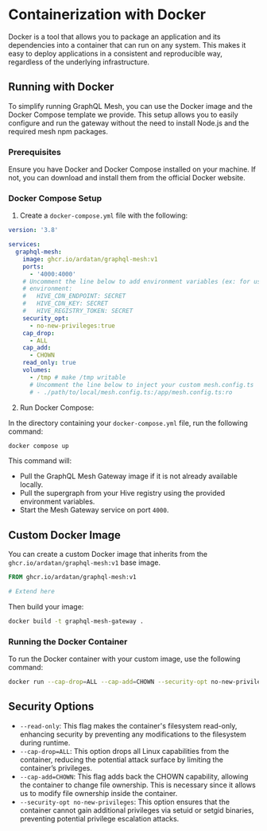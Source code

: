 # Containerization with Docker

Docker is a tool that allows you to package an application and its dependencies into a container
that can run on any system. This makes it easy to deploy applications in a consistent and
reproducible way, regardless of the underlying infrastructure.

## Running with Docker

To simplify running GraphQL Mesh, you can use the Docker image and the Docker Compose template we
provide. This setup allows you to easily configure and run the gateway without the need to install
Node.js and the required mesh npm packages.

### Prerequisites

Ensure you have Docker and Docker Compose installed on your machine. If not, you can download and
install them from the official Docker website.

### Docker Compose Setup

1. Create a `docker-compose.yml` file with the following:

```yaml
version: '3.8'

services:
  graphql-mesh:
    image: ghcr.io/ardatan/graphql-mesh:v1
    ports:
      - '4000:4000'
    # Uncomment the line below to add environment variables (ex: for using Graphql Hive integration)
    # environment:
    #   HIVE_CDN_ENDPOINT: SECRET
    #   HIVE_CDN_KEY: SECRET
    #   HIVE_REGISTRY_TOKEN: SECRET
    security_opt:
      - no-new-privileges:true
    cap_drop:
      - ALL
    cap_add:
      - CHOWN
    read_only: true
    volumes:
      - /tmp # make /tmp writable
      # Uncomment the line below to inject your custom mesh.config.ts
      # - ./path/to/local/mesh.config.ts:/app/mesh.config.ts:ro
```

2. Run Docker Compose:

In the directory containing your `docker-compose.yml` file, run the following command:

```sh
docker compose up
```

This command will:

- Pull the GraphQL Mesh Gateway image if it is not already available locally.
- Pull the supergraph from your Hive registry using the provided environment variables.
- Start the Mesh Gateway service on port `4000`.

## Custom Docker Image

You can create a custom Docker image that inherits from the `ghcr.io/ardatan/graphql-mesh:v1` base
image.

```dockerfile
FROM ghcr.io/ardatan/graphql-mesh:v1

# Extend here
```

Then build your image:

```sh
docker build -t graphql-mesh-gateway .
```

### Running the Docker Container

To run the Docker container with your custom image, use the following command:

```sh
docker run --cap-drop=ALL --cap-add=CHOWN --security-opt no-new-privileges -p 4000:4000 graphql-mesh-gateway
```

## Security Options

- `--read-only`: This flag makes the container's filesystem read-only, enhancing security by
  preventing any modifications to the filesystem during runtime.
- `--cap-drop=ALL`: This option drops all Linux capabilities from the container, reducing the
  potential attack surface by limiting the container’s privileges.
- `--cap-add=CHOWN`: This flag adds back the CHOWN capability, allowing the container to change file
  ownership. This is necessary since it allows us to modify file ownership inside the container.
- `--security-opt no-new-privileges`: This option ensures that the container cannot gain additional
  privileges via setuid or setgid binaries, preventing potential privilege escalation attacks.
